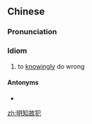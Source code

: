 ==Chinese==
{{zh-forms|type=211}}

===Pronunciation===
{{zh-pron
|m=míngzhīgùfàn
|c=ming4 zi1 gu3 faan6
|h=pfs=mìn-dî-ku-fam
|cat=cy
}}

===Idiom===
{{zh-idiom}}

# to [[knowingly]] do wrong
#: {{zh-x|叫 極 佢 都 唔 聽，仲 明知故犯。|He doesn't listen after being told many times, and he still '''knowingly does wrong'''.|C}}

====Antonyms====
* {{zh-l|無知而犯}}

[[zh:明知故犯]]